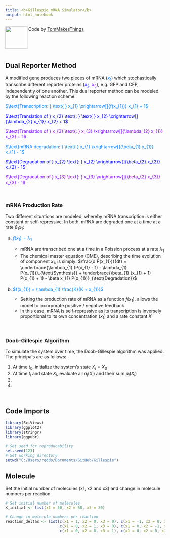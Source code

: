 ```yaml
---
title: <b>Gillespie mRNA Simulator</b>
output: html_notebook
---
```


<img src="https://avatars.githubusercontent.com/u/61354833" align="left" width="70" height="70">

Code by [TomMakesThings](https://github.com/TomMakesThings/Genome-Sequence-Analysis-HMM)

<br><br><br>

## Dual Reporter Method
A modified gene produces two pieces of mRNA (<span style="color:#0384fc">$x_{1}$</span>) which stochastically transcribe different reporter proteins (<span style="color:blue">$x_{2}$</span>, <span style="color:#8003fc">$x_{3}$</span>), e.g. GFP and CFP, independently of one another. This dual reporter method can be modeled by the following reaction scheme:

<span style="color:#0384fc">$\text{Transcription: } \text{ } x_{1} \xrightarrow[]{f(x_{1})} x_{1} + 1$</span>

<span style="color:blue">$\text{Translation of } x_{2} \text{: } \text{ } x_{2} \xrightarrow[]{\lambda_{2} x_{1}} x_{2} + 1$</span>

<span style="color:#8003fc">$\text{Translation of } x_{3} \text{: } x_{3} \xrightarrow[]{\lambda_{2} x_{1}} x_{3} + 1$</span>

<span style="color:#0384fc">$\text{mRNA degradation: } \text{ } x_{1} \xrightarrow[]{\beta_{1} x_{1}} x_{1} - 1$</span>

<span style="color:blue">$\text{Degradation of } x_{2} \text{: } x_{2} \xrightarrow[]{\beta_{2} x_{2}} x_{2} - 1$</span>

<span style="color:#8003fc">$\text{Degradation of } x_{3} \text{: } x_{3} \xrightarrow[]{\beta_{2} x_{3}} x_{3} - 1$</span>

<br>

### mRNA Production Rate
Two different situations are modeled, whereby mRNA transcription is either constant or self-repressive. In both, mRNA are degraded one at a time at a rate $\beta_{1} x_{1}$:

<ol type="a">
  <li><span style="color:#0384fc">$f(x_{1}) = \lambda_{1}$</span></li>
    <ul>
      <li>mRNA are transcribed one at a time in a Poission process at a rate $\lambda_{1}$</li>
      <li>The chemical master equation (CME), describing the time evolution of component $x_{1}$, is simply: $\frac{d P(x_{1})}{dt} = \underbrace{\lambda_{1} (P(x_{1} - 1) - \lambda_{1} P(x_{1})}_{\text{Synthesis}} + \underbrace{\beta_{1} (x_{1} + 1) P(x_{1} + 1) - \beta x_{1} P(x_{1})}_{\text{Degradation}}$</li>
    </ul>
  <br>
  <li><span style="color:#0384fc">$f(x_{1}) = \lambda_{1} \frac{K}{K + x_{1}}$</span></li>
    <ul>
      <li>Setting the production rate of mRNA as a function $f(x_{1})$, allows the model to incorporate positive /
      negative feedback</li>
      <li>In this case, mRNA is self-repressive as its transcription is inversely proportional to its own concentration
      $(x_{1})$ and a rate constant $K$</li>
    </ul>
</ol>

<br>

### Doob-Gillespie Algorithm
To simulate the system over time, the Doob-Gillespie algorithm was applied. The principals are as follows:

<ol>
  <li>At time $t_{0}$, initialize the system's state $X_{i} = X_{0}$</li>
  <li>At time $t_{i}$ and state $X_{i}$, evaluate all $a_{j}(X_{i})$ and their sum $a_{j}(X_{i})$</li>
  <li></li>
  <li></li>
</ol>

<br>

## Code Imports

```r
library(SciViews)
library(ggplot2)
library(stringr)
library(ggpubr)

# Set seed for reproducability
set.seed(123)
# Set working directory
setwd("C:/Users/redds/Documents/GitHub/Gillespie")
```

## Molecule
Set the initial number of molecules (x1, x2 and x3) and change in molecule numbers per reaction

```r
# Set initial number of molecules
X_initial <- list(x1 = 50, x2 = 50, x3 = 50)

# Change in molecule numbers per reaction
reaction_deltas <- list(c(x1 = 1, x2 = 0, x3 = 0), c(x1 = -1, x2 = 0, x3 = 0),
                        c(x1 = 0, x2 = 1, x3 = 0), c(x1 = 0, x2 = -1, x3 = 0),
                        c(x1 = 0, x2 = 0, x3 = 1), c(x1 = 0, x2 = 0, x3 = -1))
```

```r

```

